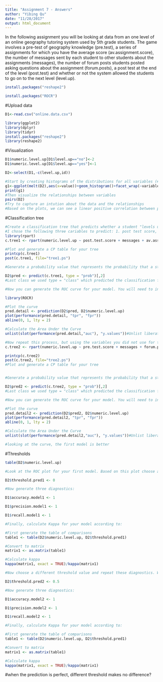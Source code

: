 ```yaml
---
title: "Assignment 7 - Answers"
author: "Yibing Qu"
date: "11/28/2017"
output: html_document
---
```


In the following assignment you will be looking at data from an one level of an online geography tutoring system used by 5th grade students. The game involves a pre-test of geography knowledge (pre.test), a series of assignments for which you have the average score (av.assignment.score),  the number of messages sent by each student to other students about the assignments (messages), the number of forum posts students posted asking questions about the assignment (forum.posts), a post test at the end of the level (post.test) and whether or not the system allowed the students to go on to the next level (level.up).  
```r
install.packages("reshape2")
```
```r
install.packages("ROCR")
```


#Upload data
```r
D1<-read.csv("online.data.csv")

```
```r
library(ggplot2)
library(dplyr)
library(tidyr)
install.packages("reshape2")
library(reshape2)
```

#Visualization 
```r
D1$numeric.level.up[D1$level.up=="no"]<-2
D1$numeric.level.up[D1$level.up=="yes"]<-1
```
```r
D2<-select(D1,-c(level.up,id))
```

```r
#Start by creating histograms of the distributions for all variables (#HINT: look up "facet" in the ggplot documentation)
g1<-ggplot(melt(D2),aes(x=value))+geom_histogram()+facet_wrap(~variable,scales = 'free')
print(g1)
#Then visualize the relationships between variables
pairs(D2)
#Try to capture an intution about the data and the relationships
#Based on the plots, we can see a linear positive correlation between post test score and messages. The rest correlations seems to be positive while the correlation is not clear to be linear.
```
#Classification tree
```r
#Create a classification tree that predicts whether a student "levels up" in the online course using three variables of your choice (As we did last time, set all controls to their minimums)
#I chose the following three cariables to predict: 1. post test score, 2. messages, and 3. average assignment score
library(rpart)
c.tree1 <- rpart(numeric.level.up ~ post.test.score + messages + av.assignment.score, data= D2, method = "class", control=rpart.control(minsplit=1, minbucket=1, cp=0.001))

#Plot and generate a CP table for your tree 
printcp(c.tree1)
post(c.tree1, file="tree1.ps")

#Generate a probability value that represents the probability that a student levels up based your classification tree 

D2$pred <- predict(c.tree1, type = "prob")[,2]
#Last class we used type = "class" which predicted the classification for us, this time we are using type = "prob" to see the probability that our classififcation is based on.

#Now you can generate the ROC curve for your model. You will need to install the package ROCR to do this.

library(ROCR)

#Plot the curve
pred.detail <- prediction(D2$pred, D2$numeric.level.up) 
plot(performance(pred.detail, "tpr", "fpr"))
abline(0, 1, lty = 2)

#Calculate the Area Under the Curve
unlist(slot(performance(pred.detail,"auc"), "y.values"))#Unlist liberates the AUC value from the "performance" object created by ROCR

```
```r
#Now repeat this process, but using the variables you did not use for the previous model and compare the plots & results of your two models. Which one do you think was the better model? Why?
c.tree2 <- rpart(numeric.level.up ~ pre.test.score + messages + forum.posts, data= D2, method = "class", control=rpart.control(minsplit=1, minbucket=1, cp=0.001))

printcp(c.tree2)
post(c.tree2, file="tree2.ps")
#Plot and generate a CP table for your tree 


#Generate a probability value that represents the probability that a student levels up based your classification tree 

D2$pred2 <- predict(c.tree2, type = "prob")[,2]
#Last class we used type = "class" which predicted the classification for us, this time we are using type = "prob" to see the probability that our classififcation is based on.

#Now you can generate the ROC curve for your model. You will need to install the package ROCR to do this.

#Plot the curve
pred.detail2 <- prediction(D2$pred2, D2$numeric.level.up) 
plot(performance(pred.detail2, "tpr", "fpr"))
abline(0, 1, lty = 2)

#Calculate the Area Under the Curve
unlist(slot(performance(pred.detail2,"auc"), "y.values"))#Unlist liberates the AUC value from the "performance" object created by ROCR

#looking at the curve, the first model is better
```

#Thresholds
```r
table(D2$numeric.level.up)
```

```r
#Look at the ROC plot for your first model. Based on this plot choose a probability threshold that balances capturing the most correct predictions against false positives. Then generate a new variable in your data set that classifies each student according to your chosen threshold.

D2$threshold.pred1 <- 0

#Now generate three diagnostics:

D1$accuracy.model1 <- 1

D1$precision.model1 <- 1

D1$recall.model1 <- 1

#Finally, calculate Kappa for your model according to:

#First generate the table of comparisons
table1 <- table(D2$numeric.level.up, D2$threshold.pred1)

#Convert to matrix
matrix1 <- as.matrix(table1)

#Calculate kappa
kappa(matrix1, exact = TRUE)/kappa(matrix1)

#Now choose a different threshold value and repeat these diagnostics. What conclusions can you draw about your two thresholds?

D2$threshold.pred2 <- 0.5

#Now generate three diagnostics:

D1$accuracy.model2 <- 1

D1$precision.model2 <- 1

D1$recall.model2 <- 1

#Finally, calculate Kappa for your model according to:

#First generate the table of comparisons
table1 <- table(D2$numeric.level.up, D2$threshold.pred1)

#Convert to matrix
matrix1 <- as.matrix(table1)

#Calculate kappa
kappa(matrix1, exact = TRUE)/kappa(matrix1)
```
#when the prediction is perfect, different threshold makes no difference?


